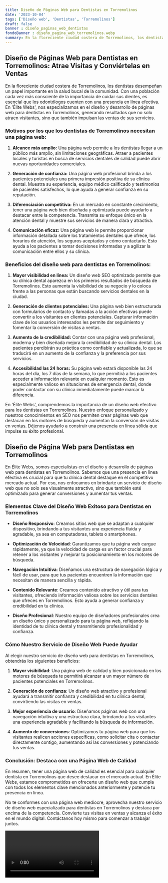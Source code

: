 ```yaml
---
title: Diseño de Páginas Web para Dentistas en Torremolinos
date: '2023-10-04'
tags: ['Diseño web', 'Dentistas', 'Torremolinos']
draft: false
banner : diseño_paginas_web_dentistas
fondoBanner : diseño_pagina_web_torremolinos.webp
summary: En la floreciente ciudad costera de Torremolinos, los dentistas desempeñan un papel importante en la salud bucal de la comunidad. Con una población cada vez más consciente de la importancia de cuidar sus dientes, es esencial que los odontólogos cuenten con una presencia en línea efectiva. En 'Élite Webs', nos especializamos en el diseño y desarrollo de páginas web para dentistas en Torremolinos, generando resultados que no solo atraen visitantes, sino que también impulsan las ventas de sus servicios.
---
```


## **Diseño de Páginas Web para Dentistas en Torremolinos: Atrae Visitas y Conviértelas en Ventas**

En la floreciente ciudad costera de Torremolinos, los dentistas desempeñan un papel importante en la salud bucal de la comunidad. Con una población cada vez más consciente de la importancia de cuidar sus dientes, es esencial que los odontólogos cuenten con una presencia en línea efectiva. En 'Élite Webs', nos especializamos en el diseño y desarrollo de páginas web para dentistas en Torremolinos, generando resultados que no solo atraen visitantes, sino que también impulsan las ventas de sus servicios.

### **Motivos por los que los dentistas de Torremolinos necesitan una página web:**

1. **Alcance más amplio:** Una página web permite a los dentistas llegar a un público más amplio, sin limitaciones geográficas. Atraer a pacientes locales y turistas en busca de servicios dentales de calidad puede abrir nuevas oportunidades comerciales.

2. **Generación de confianza:** Una página web profesional brinda a los pacientes potenciales una primera impresión positiva de su clínica dental. Muestra su experiencia, equipo médico calificado y testimonios de pacientes satisfechos, lo que ayuda a generar confianza en su reputación.

3. **Diferenciación competitiva:** En un mercado en constante crecimiento, tener una página web bien diseñada y optimizada puede ayudarlo a destacar entre la competencia. Transmita su enfoque único en la atención dental y muestre sus servicios de manera clara y atractiva.

4. **Comunicación eficaz:** Una página web le permite proporcionar información detallada sobre los tratamientos dentales que ofrece, los horarios de atención, los seguros aceptados y cómo contactarlo. Esto ayuda a los pacientes a tomar decisiones informadas y a agilizar la comunicación entre ellos y su clínica.

### **Beneficios del diseño web para dentistas en Torremolinos:**

1. **Mayor visibilidad en línea:** Un diseño web SEO optimizado permite que su clínica dental aparezca en los primeros resultados de búsqueda de Torremolinos. Esto aumenta la visibilidad de su negocio y lo coloca frente a las personas que están buscando servicios dentales en la ciudad.

2. **Generación de clientes potenciales:** Una página web bien estructurada con formularios de contacto y llamadas a la acción efectivas puede convertir a los visitantes en clientes potenciales. Capturar información clave de los usuarios interesados les permite dar seguimiento y fomentar la conversión de visitas a ventas.

3. **Aumento de la credibilidad:** Contar con una página web profesional, moderna y bien diseñada mejora la credibilidad de su clínica dental. Los pacientes percibirán su práctica como confiable y actualizada, lo que se traducirá en un aumento de la confianza y la preferencia por sus servicios.

4. **Accesibilidad las 24 horas:** Su página web estará disponible las 24 horas del día, los 7 días de la semana, lo que permitirá a los pacientes acceder a información relevante en cualquier momento. Esto es especialmente valioso en situaciones de emergencia dental, donde poder contactar con su clínica inmediatamente puede marcar la diferencia.

En 'Élite Webs', comprendemos la importancia de un diseño web efectivo para los dentistas en Torremolinos. Nuestro enfoque personalizado y nuestros conocimientos en SEO nos permiten crear páginas web que destacan en los motores de búsqueda y aumentan la conversión de visitas en ventas. Déjenos ayudarlo a construir una presencia en línea sólida que impulse su éxito profesional.

<GifSeo />

<Cta />

## Diseño de Página Web para Dentistas en Torremolinos

En Élite Webs, somos especialistas en el diseño y desarrollo de páginas web para dentistas en Torremolinos. Sabemos que una presencia en línea efectiva es crucial para que tu clínica dental destaque en el competitivo mercado actual. Por eso, nos enfocamos en brindarte un servicio de diseño web que no solo sea visualmente atractivo, sino que también esté optimizado para generar conversiones y aumentar tus ventas.

### Elementos Clave del Diseño Web Exitoso para Dentistas en Torremolinos

- **Diseño Responsivo**: Creamos sitios web que se adaptan a cualquier dispositivo, brindando a tus visitantes una experiencia fluida y agradable, ya sea en computadoras, tablets o smartphones.

- **Optimización de Velocidad**: Garantizamos que tu página web cargue rápidamente, ya que la velocidad de carga es un factor crucial para retener a los visitantes y mejorar tu posicionamiento en los motores de búsqueda.

- **Navegación Intuitiva**: Diseñamos una estructura de navegación lógica y fácil de usar, para que tus pacientes encuentren la información que necesitan de manera sencilla y rápida.

- **Contenido Relevante**: Creamos contenido atractivo y útil para tus visitantes, ofreciendo información valiosa sobre los servicios dentales que ofreces en Torremolinos. Esto ayuda a generar confianza y credibilidad en tu clínica.

- **Diseño Profesional**: Nuestro equipo de diseñadores profesionales crea un diseño único y personalizado para tu página web, reflejando la identidad de tu clínica dental y transmitiendo profesionalidad y confianza.

### Cómo Nuestro Servicio de Diseño Web Puede Ayudar

Al elegir nuestro servicio de diseño web para dentistas en Torremolinos, obtendrás los siguientes beneficios:

1. **Mayor visibilidad**: Una página web de calidad y bien posicionada en los motores de búsqueda te permitirá alcanzar a un mayor número de pacientes potenciales en Torremolinos.

2. **Generación de confianza**: Un diseño web atractivo y profesional ayudará a transmitir confianza y credibilidad en tu clínica dental, convirtiendo las visitas en ventas.

3. **Mejor experiencia de usuario**: Diseñamos páginas web con una navegación intuitiva y una estructura clara, brindando a tus visitantes una experiencia agradable y facilitando la búsqueda de información.

4. **Aumento de conversiones**: Optimizamos tu página web para que los visitantes realicen acciones específicas, como solicitar cita o contactar directamente contigo, aumentando así las conversiones y potenciando tus ventas.

### Conclusión: Destaca con una Página Web de Calidad

En resumen, tener una página web de calidad es esencial para cualquier dentista en Torremolinos que desee destacar en el mercado actual. En Élite Webs, estamos comprometidos en ofrecerte un diseño web que cumpla con todos los elementos clave mencionados anteriormente y potencie tu presencia en línea.

No te conformes con una página web mediocre, aprovecha nuestro servicio de diseño web especializado para dentistas en Torremolinos y destaca por encima de la competencia. Convierte tus visitas en ventas y alcanza el éxito en el mundo digital. Contáctanos hoy mismo para comenzar a trabajar juntos.

<Video />

<CtaBot job='Dentistas' city='Torremolinos'/>

<Gmaps query='Torremolinos+españa+maps' />